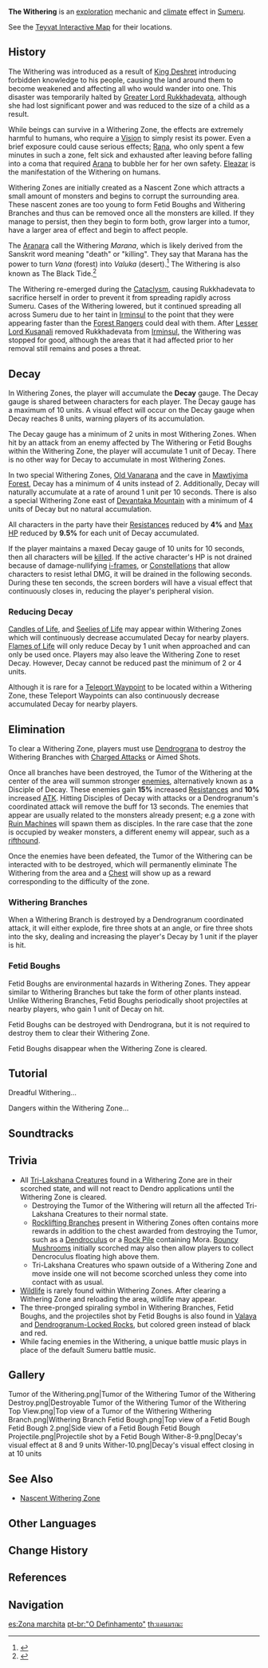 {{Status Infobox
|image        = The Withering.png
|type         = Climates
|type2        = Exploration
|region       = Sumeru
|effect       = 
* When exposed to the Withering, characters will accumulate Decay. The speed of this accumulation will differ depending on the Withering Zone you're in.
* Depending on how much Decay you have accumulated, all your party members will have their All Elemental RES, Physical RES, and Max HP decreased. These stats will decrease more in accordance with the amount of Decay accrued.
* If you remain within Withering Zones after you fully accumulate Decay, all your party members will fall.
* Destroying the Tumors of the Withering normally can eradicate the Withering nearby. Use [[Candle of Life]] or [[Flame of Life]] to diminish accrued Decay. Attacks by Decay Projectiles or monsters affected by the Withering will induce accelerated accumulation of Decay.
}}
'''The Withering''' is an [[exploration]] mechanic and [[climate]] effect in [[Sumeru]].

See the [https://act.hoyolab.com/ys/app/interactive-map/index.html?lang=en-us#/map/2?shown_types=354&center=3114.00,-3823.00&zoom=-2.00 Teyvat Interactive Map] for their locations.

==History==
The Withering was introduced as a result of [[King Deshret]] introducing forbidden knowledge to his people, causing the land around them to become weakened and affecting all who would wander into one. This disaster was temporarily halted by [[Greater Lord Rukkhadevata]], although she had lost significant power and was reduced to the size of a child as a result.

While beings can survive in a Withering Zone, the effects are extremely harmful to humans, who require a [[Vision]] to simply resist its power. Even a brief exposure could cause serious effects; [[Rana]], who only spent a few minutes in such a zone, felt sick and exhausted after leaving before falling into a coma that required [[Arana]] to bubble her for her own safety. [[Eleazar]] is the manifestation of the Withering on humans.

Withering Zones are initially created as a Nascent Zone which attracts a small amount of monsters and begins to corrupt the surrounding area. These nascent zones are too young to form Fetid Boughs and Withering Branches and thus can be removed once all the monsters are killed. If they manage to persist, then they begin to form both, grow larger into a tumor, have a larger area of effect and begin to affect people.

The [[Aranara]] call the Withering ''Marana'', which is likely derived from the Sanskrit word {{Lang|''maraṇa''|sa=मरण}} meaning "death" or "killing". They say that Marana has the power to turn ''Vana'' (forest) into ''Valuka'' (desert).<ref>{{Ref/NPC|Arakarman}}</ref> The Withering is also known as The Black Tide.<ref>{{Ref/Book|The Folio of Foliage|1}}</ref>

The Withering re-emerged during the [[Cataclysm]], causing Rukkhadevata to sacrifice herself in order to prevent it from spreading rapidly across Sumeru. Cases of the Withering lowered, but it continued spreading all across Sumeru due to her taint in [[Irminsul]] to the point that they were appearing faster than the [[Forest Rangers]] could deal with them. After [[Lesser Lord Kusanali]] removed Rukkhadevata from [[Irminsul]], the Withering was stopped for good, although the areas that it had affected prior to her removal still remains and poses a threat.

==Decay==
In Withering Zones, the player will accumulate the '''Decay''' gauge. The Decay gauge is shared between characters for each player. The Decay gauge has a maximum of 10 units. A visual effect will occur on the Decay gauge when Decay reaches 8 units, warning players of its accumulation.

The Decay gauge has a minimum of 2 units in most Withering Zones. When hit by an attack from an enemy affected by The Withering or Fetid Boughs within the Withering Zone, the player will accumulate 1 unit of Decay. There is no other way for Decay to accumulate in most Withering Zones.

In two special Withering Zones, [[Old Vanarana]] and the cave in [[Mawtiyima Forest]], Decay has a minimum of 4 units instead of 2. Additionally, Decay will naturally accumulate at a rate of around 1 unit per 10 seconds. There is also a special Withering Zone east of [[Devantaka Mountain]] with a minimum of 4 units of Decay but no natural accumulation.

All characters in the party have their [[Resistance]]s reduced by '''4%''' and [[Max HP]] reduced by '''9.5%''' for each unit of Decay accumulated.

If the player maintains a maxed Decay gauge of 10 units for 10 seconds, then all characters will be [[Fallen Characters|killed]]. If the active character's HP is not drained because of damage-nullifying [[Invincibility Frames|i-frames]], or [[Constellation]]s that allow characters to resist lethal DMG, it will be drained in the following seconds. During these ten seconds, the screen borders will have a visual effect that continuously closes in, reducing the player's peripheral vision.

{{Preview
|size = 240px

|file1 = The Withering Full Gauge Death
|caption1 = Full gauge Death
}}

===Reducing Decay===
[[Candles of Life]], and [[Seelie#Seelies of Life|Seelies of Life]] may appear within Withering Zones which will continuously decrease accumulated Decay for nearby players. [[Flames of Life]] will only reduce Decay by 1 unit when approached and can only be used once. Players may also leave the Withering Zone to reset Decay. However, Decay cannot be reduced past the minimum of 2 or 4 units.

Although it is rare for a [[Teleport Waypoint]] to be located within a Withering Zone, these Teleport Waypoints can also continuously decrease accumulated Decay for nearby players.

==Elimination==
To clear a Withering Zone, players must use [[Dendrograna]] to destroy the Withering Branches with [[Charged Attacks]] or Aimed Shots.

Once all branches have been destroyed, the Tumor of the Withering at the center of the area will summon stronger [[enemies]], alternatively known as a Disciple of Decay. These enemies gain '''15%''' increased [[Resistances]] and '''10%''' increased [[ATK]]. Hitting Disciples of Decay with {{Dendro}} attacks or a Dendrogranum's coordinated attack will remove the buff for 13 seconds. The enemies that appear are usually related to the monsters already present; e.g a zone with [[Ruin Machine]]s will spawn them as disciples. In the rare case that the zone is occupied by weaker monsters, a different enemy will appear, such as a [[rifthound]].

Once the enemies have been defeated, the Tumor of the Withering can be interacted with to be destroyed, which will permanently eliminate The Withering from the area and a [[Chest]] will show up as a reward corresponding to the difficulty of the zone.

===Withering Branches===
When a Withering Branch is destroyed by a Dendrogranum coordinated attack, it will either explode, fire three shots at an angle, or fire three shots into the sky, dealing {{Color|True Physical DMG}} and increasing the player's Decay by 1 unit if the player is hit.

{{Environmental Damage|3|Withering Branch Counterattack}}

{{Preview
|size = 240px

|file1 = The Withering Counterattack Close
|caption1 = Counterattack (Close Range)

|file2 = The Withering Counterattack Medium
|caption2 = Counterattack (Medium Range)

|file3 = The Withering Counterattack Far
|caption3 = Counterattack (Long Range)
}}

===Fetid Boughs===
Fetid Boughs are environmental hazards in Withering Zones. They appear similar to Withering Branches but take the form of other plants instead. Unlike Withering Branches, Fetid Boughs periodically shoot projectiles at nearby players, who gain 1 unit of Decay on hit.

Fetid Boughs can be destroyed with Dendrograna, but it is not required to destroy them to clear their Withering Zone.

Fetid Boughs disappear when the Withering Zone is cleared.

{{Environmental Damage|1.5|Fetid Bough Attacks}}

==Tutorial==
;Dreadful Withering...
{{Transclude|Tutorial/Dreadful Withering...}}

;Dangers within the Withering Zone...
{{Transclude|Tutorial/Dangers within the Withering Zone...}}

==Soundtracks==
{{Soundtracks by Category Table|The Withering Soundtracks}}

==Trivia==
* All [[Tri-Lakshana Creature]]s found in a Withering Zone are in their scorched state, and will not react to Dendro applications until the Withering Zone is cleared.
** Destroying the Tumor of the Withering will return all the affected Tri-Lakshana Creatures to their normal state.
** [[Rocklifting Branch]]es present in Withering Zones often contains more rewards in addition to the chest awarded from destroying the Tumor, such as a [[Dendroculus]] or a [[Rock Pile]] containing Mora. [[Bouncy Mushroom]]s initially scorched may also then allow players to collect Dencroculus floating high above them.
** Tri-Lakshana Creatures who spawn outside of a Withering Zone and move inside one will not become scorched unless they come into contact with {{Pyro}} as usual.
* [[Wildlife]] is rarely found within Withering Zones. After clearing a Withering Zone and reloading the area, wildlife may appear.
* The three-pronged spiraling symbol in Withering Branches, Fetid Boughs, and the projectiles shot by Fetid Boughs is also found in [[Valaya]] and [[Dendrogranum-Locked Rock]]s, but colored green instead of black and red.
* While facing enemies in the Withering, a unique battle music plays in place of the default Sumeru battle music.

==Gallery==
<gallery>
Tumor of the Withering.png|Tumor of the Withering
Tumor of the Withering Destroy.png|Destroyable Tumor of the Withering
Tumor of the Withering Top View.png|Top view of a Tumor of the Withering
Withering Branch.png|Withering Branch
Fetid Bough.png|Top view of a Fetid Bough
Fetid Bough 2.png|Side view of a Fetid Bough
Fetid Bough Projectile.png|Projectile shot by a Fetid Bough
Wither-8-9.png|Decay's visual effect at 8 and 9 units
Wither-10.png|Decay's visual effect closing in at 10 units
</gallery>

==See Also==
* [[Nascent Withering Zone]]

==Other Languages==
{{Other Languages
|en      = The Withering
|zhs     = 死域
|zhs_rm  = Sǐyù
|zht     = 死域
|zht_rm  = Sǐyù
|zh_tl   = Death Zone
|ja      = 死域
|ja_rm   = Shiiki
|ja_tl   = Death Region{{Sino|ja}}
|ko      = 죽음의 땅
|ko_rm   = Jugeum-ui Ttang
|ko_tl   = Land of Death
|es      = Zona marchita
|es_tl   = Withered Zone
|fr      = Siccité
|fr_tl   = Dryness
|ru      = Увядание
|ru_tl   = Withering
|th      = แดนมรณะ
|th_rm   = Daen Marana
|th_tl   = Zone of Death
|vi      = {{tt|Tử Vực|死域}}
|vi_tl   = Death Zone{{Sino|vi}}
|de      = Verwelkung
|de_tl   = Withering
|id      = The Withering
|pt      = O Definhamento
|pt_tl   = The Withering
|tr      = 
|tr_tl   = 
|it      = 
|it_tl   = 
}}

==Change History==
{{Change History|3.0}}

==References==
{{Reflist}}

==Navigation==
{{Exploration Navbox|Sumeru}}

[[es:Zona marchita]]
[[pt-br:"O Definhamento"]]
[[th:แดนมรณะ]]
